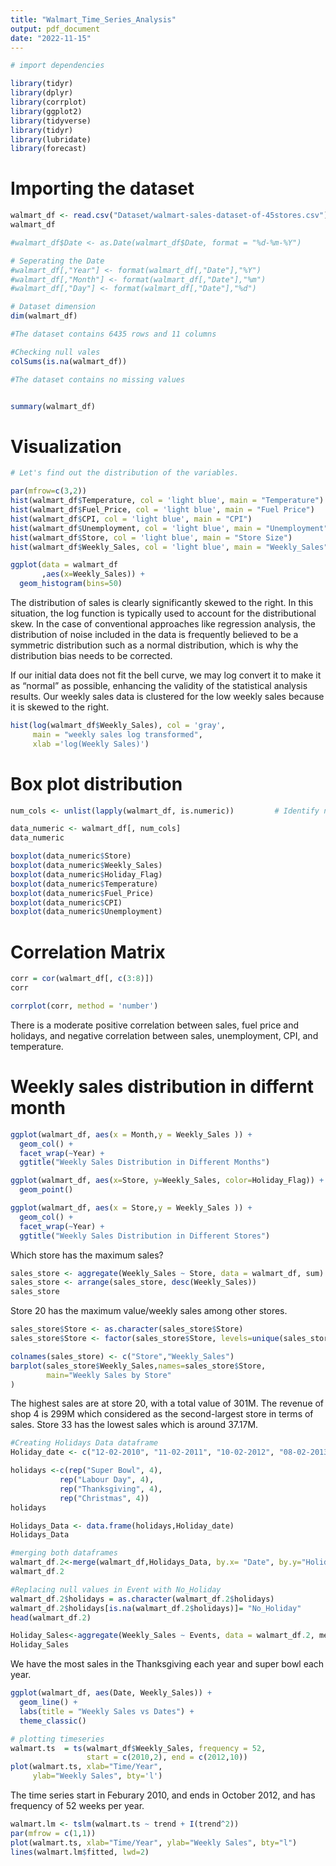 ```yaml
---
title: "Walmart_Time_Series_Analysis"
output: pdf_document
date: "2022-11-15"
---
```


```r
# import dependencies

library(tidyr)
library(dplyr)
library(corrplot)
library(ggplot2)
library(tidyverse)
library(tidyr)
library(lubridate)
library(forecast)
```


# Importing the dataset
```r

walmart_df <- read.csv("Dataset/walmart-sales-dataset-of-45stores.csv")
walmart_df

#walmart_df$Date <- as.Date(walmart_df$Date, format = "%d-%m-%Y")

# Seperating the Date
#walmart_df[,"Year"] <- format(walmart_df[,"Date"],"%Y")
#walmart_df[,"Month"] <- format(walmart_df[,"Date"],"%m")
#walmart_df[,"Day"] <- format(walmart_df[,"Date"],"%d")

# Dataset dimension
dim(walmart_df)

#The dataset contains 6435 rows and 11 columns

#Checking null vales
colSums(is.na(walmart_df))

#The dataset contains no missing values


summary(walmart_df)

```
# Visualization

```r

# Let's find out the distribution of the variables.

par(mfrow=c(3,2))
hist(walmart_df$Temperature, col = 'light blue', main = "Temperature")
hist(walmart_df$Fuel_Price, col = 'light blue', main = "Fuel Price")
hist(walmart_df$CPI, col = 'light blue', main = "CPI")
hist(walmart_df$Unemployment, col = 'light blue', main = "Unemployment")
hist(walmart_df$Store, col = 'light blue', main = "Store Size")
hist(walmart_df$Weekly_Sales, col = 'light blue', main = "Weekly_Sales")

```
```r
ggplot(data = walmart_df
       ,aes(x=Weekly_Sales)) + 
  geom_histogram(bins=50)
```

The distribution of sales is clearly significantly skewed to the right. In this situation, the log function is typically used to account for the distributional skew. In the case of conventional approaches like regression analysis, the distribution of noise included in the data is frequently believed to be a symmetric distribution such as a normal distribution, which is why the distribution bias needs to be corrected.


If our initial data does not fit the bell curve, we may log convert it to make it as "normal" as possible, enhancing the validity of the statistical analysis results. Our weekly sales data is clustered for the low weekly sales because it is skewed to the right. 


```r

hist(log(walmart_df$Weekly_Sales), col = 'gray',
     main = "weekly sales log transformed",
     xlab ='log(Weekly Sales)')

```
# Box plot distribution
```r
num_cols <- unlist(lapply(walmart_df, is.numeric))         # Identify numeric columns

data_numeric <- walmart_df[, num_cols]
data_numeric

boxplot(data_numeric$Store)
boxplot(data_numeric$Weekly_Sales)
boxplot(data_numeric$Holiday_Flag)
boxplot(data_numeric$Temperature)
boxplot(data_numeric$Fuel_Price)
boxplot(data_numeric$CPI)
boxplot(data_numeric$Unemployment)
```

# Correlation Matrix 

```r
corr = cor(walmart_df[, c(3:8)])
corr

corrplot(corr, method = 'number')
```
There is a moderate positive correlation between sales, fuel price and holidays, and negative correlation between sales, unemployment, CPI, and temperature. 

# Weekly sales distribution in differnt month

```r
ggplot(walmart_df, aes(x = Month,y = Weekly_Sales )) + 
  geom_col() +
  facet_wrap(~Year) + 
  ggtitle("Weekly Sales Distribution in Different Months")
```



```r
ggplot(walmart_df, aes(x=Store, y=Weekly_Sales, color=Holiday_Flag)) +
  geom_point() 
```




```r
ggplot(walmart_df, aes(x = Store,y = Weekly_Sales )) + 
  geom_col() +
  facet_wrap(~Year) + 
  ggtitle("Weekly Sales Distribution in Different Stores")
```

Which store has the maximum sales? 

```r
sales_store <- aggregate(Weekly_Sales ~ Store, data = walmart_df, sum)
sales_store <- arrange(sales_store, desc(Weekly_Sales))
sales_store
```

Store 20 has the maximum value/weekly sales among other stores. 

```r
sales_store$Store <- as.character(sales_store$Store)
sales_store$Store <- factor(sales_store$Store, levels=unique(sales_store$Store))

colnames(sales_store) <- c("Store","Weekly_Sales")
barplot(sales_store$Weekly_Sales,names=sales_store$Store,
        main="Weekly Sales by Store"
)

```

The highest sales are at store 20, with a total value of 301M. The revenue of shop 4 is 299M which considered as the second-largest store in terms of sales. Store 33 has the lowest sales which is around 37.17M. 

```r

#Creating Holidays Data dataframe
Holiday_date <- c("12-02-2010", "11-02-2011", "10-02-2012", "08-02-2013","10-09-2010", "09-09-2011", "07-09-2012", "06-09-2013","26-11-2010", "25-11-2011", "23-11-2012", "29- 11-2013","31-12-2010", "30-12-2011", "28-12-2012", "27-12-2013")

holidays <-c(rep("Super Bowl", 4), 
           rep("Labour Day", 4),
           rep("Thanksgiving", 4), 
           rep("Christmas", 4))
holidays

Holidays_Data <- data.frame(holidays,Holiday_date)
Holidays_Data

#merging both dataframes
walmart_df.2<-merge(walmart_df,Holidays_Data, by.x= "Date", by.y="Holiday_date", all.x = TRUE)
walmart_df.2

#Replacing null values in Event with No_Holiday 
walmart_df.2$holidays = as.character(walmart_df.2$holidays) 
walmart_df.2$holidays[is.na(walmart_df.2$holidays)]= "No_Holiday" 
head(walmart_df.2)

```

```r
Holiday_Sales<-aggregate(Weekly_Sales ~ Events, data = walmart_df.2, mean)
Holiday_Sales
```

We have the most sales in the Thanksgiving each year and super bowl each year. 




```r
ggplot(walmart_df, aes(Date, Weekly_Sales)) +
  geom_line() +
  labs(title = "Weekly Sales vs Dates") +
  theme_classic()
```
```r
# plotting timeseries
walmart.ts  = ts(walmart_df$Weekly_Sales, frequency = 52,
                 start = c(2010,2), end = c(2012,10))
plot(walmart.ts, xlab="Time/Year", 
     ylab="Weekly Sales", bty='l')

```
The time series start in Feburary 2010, and ends in October 2012, and has frequency of 52 weeks per year. 

```r

walmart.lm <- tslm(walmart.ts ~ trend + I(trend^2))
par(mfrow = c(1,1))
plot(walmart.ts, xlab="Time/Year", ylab="Weekly Sales", bty="l")
lines(walmart.lm$fitted, lwd=2)

```

